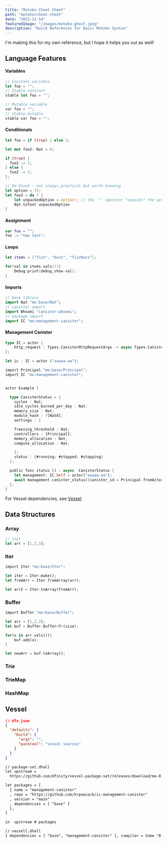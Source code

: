```yaml
---
title: "Motoko Cheat Sheet"
path: "motoko/cheat-sheet"
date: "2022-11-14"
featuredImage: "/images/motoko-ghost.jpeg"
description: "Quick References for Basic Motoko Syntax"
---
```


I'm making this for my own reference, but I hope it helps you out as well!

## Language Features

#### Variables

```rust
// Constant variable
let foo = "";
// Stable constant
stable let foo = "";

// Mutable variable
var foo = "";
// Stable mutable
stable var foo = "";
```

#### Conditionals

```rust
let foo = if (true) 1 else 2;

let mut foo2: Nat = 0;

if (true) {
  foo2 := 1;
} else {
  foo2 := 2;
};

// Do block - not always practical but worth knowing
let option = ?3;
let foo3 = do ? {
    let unpackedOption = option!; // the `!` operator "unpacks" the option and gets you the value inside. If the option is null, the entire do ? {} block evaluates to null
    Nat.toText unpackedOption
}

```

#### Assignment

```swift
var foo = "";
foo := "new text";
```

#### Loops

```swift
let items = ["fizz", "buzz", "fizzBuzz"];

for(val in items.vals()){
    Debug.print(debug_show val);
}
```

#### Imports

```dart
// base library
import Nat "mo:base/Nat";
// canister import
import Whoami "canister:whoami";
// package import
import IC "mo:management-canister";
```

#### Management Canister

```rust
type IC = actor {
    http_request : Types.CanisterHttpRequestArgs -> async Types.CanisterHttpResponsePayload;
};

let ic : IC = actor ("aaaaa-aa");
```

```rust
import Principal "mo:base/Principal";
import IC "mo:management-canister";


actor Example {

  type CanisterStatus = {
    cycles : Nat;
    idle_cycles_burned_per_day : Nat;
    memory_size : Nat;
    module_hash : ?[Nat8];
    settings : {

    freezing_threshold : Nat;
    controllers : [Principal];
    memory_allocation : Nat;
    compute_allocation : Nat;

    };
    status : {#running; #stopped; #stopping}
  };

  public func status () : async  CanisterStatus {
    let management: IC.Self = actor("aaaaa-aa");
    await management.canister_status({canister_id = Principal.fromActor(Example)});
  };
}
```

For Vessel dependencies, see [Vessel](#vessel)

## Data Structures

### Array

```rust
// init
let arr = [1,2,3];
```

### Iter

```rust
import Iter "mo:base/Iter";

let iter = Iter.make();
let fromArr = Iter.fromArray(arr);

let arr2 = Iter.toArray(fromArr);
```

### Buffer

```rust
import Buffer "mo:base/Buffer";

let arr = [1,2,3];
let buf = Buffer.Buffer<T>(size);

for(x in arr.vals()){
    buf.add(x);
}

let newArr = buf.toArray();

```

### Trie

### TrieMap

### HashMap

## Vessel

```json
// dfx.json
{
  "defaults": {
    "build": {
      "args": "",
      "packtool": "vessel sources"
    }
  }
}
```

```txt
// package-set.dhall
let upstream =
  https://github.com/dfinity/vessel-package-set/releases/download/mo-0.6.21-20220215/package-set.dhall sha256:b46f30e811fe5085741be01e126629c2a55d4c3d6ebf49408fb3b4a98e37589b

let packages = [
  { name = "management-canister"
  , repo = "https://github.com/krpeacock/ic-management-canister"
  , version = "main"
  , dependencies = [ "base" ]
  },
]

in  upstream # packages
```

```txt
// vessell.dhall
{ dependencies = [ "base", "management-canister" ], compiler = Some "0.6.21" }

```
